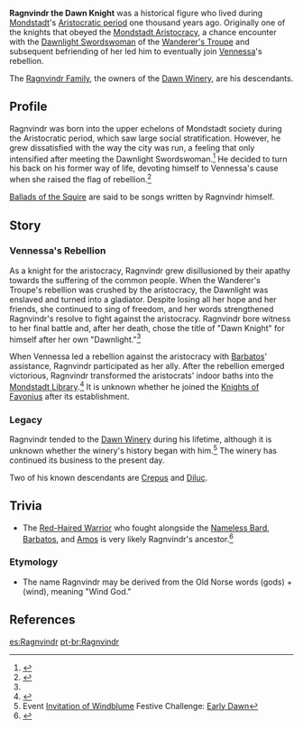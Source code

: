 {{Character Infobox
|image            = Ragnvindr Clan.png
|type             = Historical
|deceased         = Past
|name             = 
|realname         = 
|affiliation      = Ragnvindr Family
|region           = Mondstadt
|title            = Dawn Knight
|ancestry         = [[Ragnvindr Family]]
|relative         = Crepus
|relativeNote     = Descendant
|relative2        = Diluc
|relativeNote2    = Descendant
|voiceEN          = 
|voiceCN          = 
|voiceJP          = 
}}
'''Ragnvindr the Dawn Knight''' was a historical figure who lived during [[Mondstadt]]'s [[Timeline#The Aristocratic Period|Aristocratic period]] one thousand years ago. Originally one of the knights that obeyed the [[Mondstadt Aristocracy]], a chance encounter with the [[Dawnlight Swordswoman]] of the [[Wanderer's Troupe]] and subsequent befriending of her led him to eventually join [[Vennessa]]'s rebellion.

The [[Ragnvindr Family]], the owners of the [[Dawn Winery]], are his descendants.

==Profile==
Ragnvindr was born into the upper echelons of Mondstadt society during the Aristocratic period, which saw large social stratification. However, he grew dissatisfied with the way the city was run, a feeling that only intensified after meeting the Dawnlight Swordswoman.<ref name="BotS">{{Ref/Book|Ballads of the Squire}}</ref> He decided to turn his back on his former way of life, devoting himself to Vennessa's cause when she raised the flag of rebellion.<ref name="flute">{{Ref/Weapon|The Flute}}</ref>

[[Ballads of the Squire]] are said to be songs written by Ragnvindr himself.

==Story==
===Vennessa's Rebellion===
As a knight for the aristocracy, Ragnvindr grew disillusioned by their apathy towards the suffering of the common people. When the Wanderer's Troupe's rebellion was crushed by the aristocracy, the Dawnlight was enslaved and turned into a gladiator. Despite losing all her hope and her friends, she continued to sing of freedom, and her words strengthened Ragnvindr's resolve to fight against the aristocracy. Ragnvindr bore witness to her final battle and, after her death, chose the title of "Dawn Knight" for himself after her own "Dawnlight."<ref name="flute" />

When Vennessa led a rebellion against the aristocracy with [[Barbatos]]' assistance, Ragnvindr participated as her ally. After the rebellion emerged victorious, Ragnvindr transformed the aristocrats' indoor baths into the [[Mondstadt Library]].<ref>{{Ref/Weapon|Favonius Codex}}</ref> It is unknown whether he joined the [[Knights of Favonius]] after its establishment.

===Legacy===
Ragnvindr tended to the [[Dawn Winery]] during his lifetime, although it is unknown whether the winery's history began with him.<ref>Event [[Invitation of Windblume]] Festive Challenge: [[Invitation of Windblume/Festive Challenges#Early Dawn|Early Dawn]]</ref> The winery has continued its business to the present day.

Two of his known descendants are [[Crepus]] and [[Diluc]].

==Trivia==
*The [[Red-Haired Warrior]] who fought alongside the [[Nameless Bard]], [[Barbatos]], and [[Amos]] is very likely Ragnvindr's ancestor.<ref>{{Ref/Weapon|Windblume Ode}}</ref>

===Etymology===
* The name Ragnvindr may be derived from the Old Norse words {{wt|regin||Old Norse}} (gods) + {{wt|vindr||Old Norse}} (wind), meaning "Wind God."

==References==
{{Reflist}}

[[es:Ragnvindr]]
[[pt-br:Ragnvindr]]